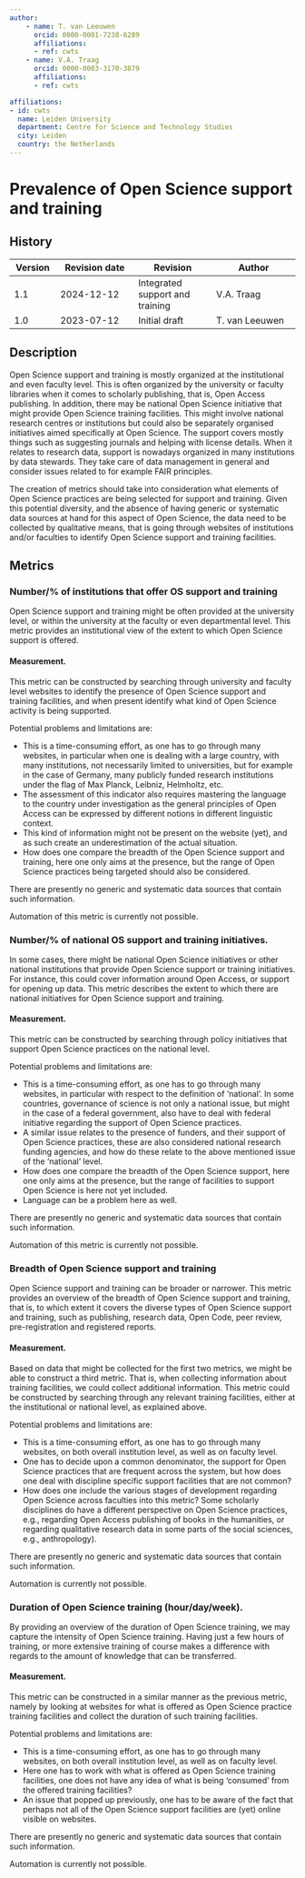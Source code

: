```yaml
---
author:
    - name: T. van Leeuwen
      orcid: 0000-0001-7238-6289
      affiliations:
      - ref: cwts
    - name: V.A. Traag
      orcid: 0000-0003-3170-3879
      affiliations:
      - ref: cwts

affiliations:
- id: cwts
  name: Leiden University
  department: Centre for Science and Technology Studies
  city: Leiden
  country: the Netherlands
---
```


# Prevalence of Open Science support and training {#prevalence-of-OS-support-training .unnumbered}

::: {.callout collapse="true"}


## History

| Version | Revision date | Revision      | Author         |
|---------|---------------|---------------|----------------|
| 1.1     | 2024-12-12    | Integrated support and training | V.A. Traag |
| 1.0     | 2023-07-12    | Initial draft | T. van Leeuwen |

:::

## Description

Open Science support and training is mostly organized at the institutional and even faculty level. This is often organized by the university or faculty libraries when it comes to scholarly publishing, that is, Open Access publishing. In addition, there may be national Open Science initiative that might provide Open Science training facilities. This might involve national research centres or institutions but could also be separately organised initiatives aimed specifically at Open Science. The support covers mostly things such as suggesting journals and helping with license details. When it relates to research data, support is nowadays organized in many institutions by data stewards. They take care of data management in general and consider issues related to for example FAIR principles.

The creation of metrics should take into consideration what elements of Open Science practices are being selected for support and training. Given this potential diversity, and the absence of having generic or systematic data sources at hand for this aspect of Open Science, the data need to be collected by qualitative means, that is going through websites of institutions and/or faculties to identify Open Science support and training facilities.

## Metrics

### Number/% of institutions that offer OS support and training

Open Science support and training might be often provided at the university level, or within the university at the faculty or even departmental level. This metric provides an institutional view of the extent to which Open Science support is offered.

#### Measurement.

This metric can be constructed by searching through university and faculty level websites to identify the presence of Open Science support and training facilities, and when present identify what kind of Open Science activity is being supported.

Potential problems and limitations are:

-   This is a time-consuming effort, as one has to go through many websites, in particular when one is dealing with a large country, with many institutions, not necessarily limited to universities, but for example in the case of Germany, many publicly funded research institutions under the flag of Max Planck, Leibniz, Helmholtz, etc.
-   The assessment of this indicator also requires mastering the language to the country under investigation as the general principles of Open Access can be expressed by different notions in different linguistic context.
-   This kind of information might not be present on the website (yet), and as such create an underestimation of the actual situation.
-   How does one compare the breadth of the Open Science support and training, here one only aims at the presence, but the range of Open Science practices being targeted should also be considered.

There are presently no generic and systematic data sources that contain such information.

Automation of this metric is currently not possible.

### Number/% of national OS support and training initiatives.

In some cases, there might be national Open Science initiatives or other national institutions that provide Open Science support or training initiatives. For instance, this could cover information around Open Access, or support for opening up data. This metric describes the extent to which there are national initiatives for Open Science support and training.

#### Measurement.

This metric can be constructed by searching through policy initiatives that support Open Science practices on the national level.

Potential problems and limitations are:

-   This is a time-consuming effort, as one has to go through many websites, in particular with respect to the definition of 'national'. In some countries, governance of science is not only a national issue, but might in the case of a federal government, also have to deal with federal initiative regarding the support of Open Science practices.
-   A similar issue relates to the presence of funders, and their support of Open Science practices, these are also considered national research funding agencies, and how do these relate to the above mentioned issue of the 'national' level.
-   How does one compare the breadth of the Open Science support, here one only aims at the presence, but the range of facilities to support Open Science is here not yet included.
-   Language can be a problem here as well.

There are presently no generic and systematic data sources that contain such information.

Automation of this metric is currently not possible.

### Breadth of Open Science support and training

Open Science support and training can be broader or narrower. This metric provides an overview of the breadth of Open Science support and training, that is, to which extent it covers the diverse types of Open Science support and training, such as publishing, research data, Open Code, peer review, pre-registration and registered reports.

#### Measurement.

Based on data that might be collected for the first two metrics, we might be able to construct a third metric. That is, when collecting information about training facilities, we could collect additional information. This metric could be constructed by searching through any relevant training facilities, either at the institutional or national level, as explained above.

Potential problems and limitations are:

-   This is a time-consuming effort, as one has to go through many websites, on both overall institution level, as well as on faculty level.
-   One has to decide upon a common denominator, the support for Open Science practices that are frequent across the system, but how does one deal with discipline specific support facilities that are not common?
-   How does one include the various stages of development regarding Open Science across faculties into this metric? Some scholarly disciplines do have a different perspective on Open Science practices, e.g., regarding Open Access publishing of books in the humanities, or regarding qualitative research data in some parts of the social sciences, e.g., anthropology).

There are presently no generic and systematic data sources that contain such information.

Automation is currently not possible.

### Duration of Open Science training (hour/day/week).

By providing an overview of the duration of Open Science training, we may capture the intensity of Open Science training. Having just a few hours of training, or more extensive training of course makes a difference with regards to the amount of knowledge that can be transferred.

#### Measurement.

This metric can be constructed in a similar manner as the previous metric, namely by looking at websites for what is offered as Open Science practice training facilities and collect the duration of such training facilities.

Potential problems and limitations are:

-   This is a time-consuming effort, as one has to go through many websites, on both overall institution level, as well as on faculty level.
-   Here one has to work with what is offered as Open Science training facilities, one does not have any idea of what is being 'consumed' from the offered training facilities?
-   An issue that popped up previously, one has to be aware of the fact that perhaps not all of the Open Science support facilities are (yet) online visible on websites.

There are presently no generic and systematic data sources that contain such information.

Automation is currently not possible.